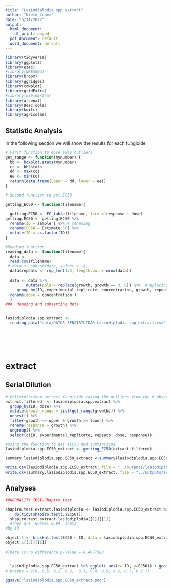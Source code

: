 ```yaml
---
title: "Lasiodiplodia_spp_extract"
author: "Nieto_Lopez"
date: "5/11/2022"
output:
  html_document:
    df_print: paged
  pdf_document: default
  word_document: default
---
```


```r
library(tidyverse)
library(ggplot2)
library(ezec)
#library(NRES803)
library(broom)
library(ggridges)
library(cowplot)
library(gridExtra)
#library(kableExtra)
library(arsenal)
library(DescTools)
library(knitr)
library(agricolae)
```


##  Statistic Analysis 


In the following section we will show the results for each fungicide


```r
# First function to move away outliers
get_range <- function(mynumber) {
  bb <- boxplot.stats(mynumber)
  cc <- bb$stats
  dd <- max(cc)
  ee <- min(cc)
  return(data.frame(upper = dd, lower = ee))
}

# Second function to get EC50

getting_EC50 <- function(filename){
  
  getting.EC50 <- EC_table(filename, form = response ~ dose)
getting.EC50 <- getting.EC50 %>% 
  rename(ID = sample ) %>% # renaming
  rename(EC50 = Estimate.50) %>%
  mutate(ID = as.factor(ID))
}

```


```r
#Reading function
reading_data <- function(filename){
  data <-
  read.csv(filename)
 # data <- subset(data, select = -X)
  data$repeats <- rep_len(1:3, length.out = nrow(data))
  
  data <- data %>%
         mutate(polar= replace(growth, growth == 0, 6)) %>%  #replacing 0 cm growth for the size of plug that is 0.6
     group_by(ID, experimental_replicate, concentration, growth, repeats) %>%
  rename(dose = concentration )
  }
###  Reading and subsetting data


lasiodiplodia.spp.extract <-
  reading_data("data/DATOS SENSIBILIDAD Lasiodiplodia spp_extract.csv")




 
```
# extract
##  Serial Dilution
```r
# Colletotrichum extract fungicide taking the outliers from the 6 observations of each one USING THE FUCTION
extract.filtered  <- lasiodiplodia.spp.extract %>%
  group_by(ID, dose) %>%
  mutate(growth_range = list(get_range(growth))) %>%
  unnest() %>%
  filter(growth <= upper & growth >= lower) %>%
  rename(response = growth) %>%
  ungroup() %>%
  select(c(ID, experimental_replicate, repeats, dose, response))

#Using the function to get eEC50 and summarizing
lasiodiplodia.spp.EC50_extract <- getting_EC50(extract.filtered) 

summary.lasiodiplodia.spp.EC50_extract <-summary(lasiodiplodia.spp.EC50_extract)

write.csv(lasiodiplodia.spp.EC50_extract, file = "../outputs/lasiodiplodia.spp.EC50_extract.csv")
write.csv(summary.lasiodiplodia.spp.EC50_extract, file = "../outputs/summary.lasiodiplodia.spp.EC50_extract.csv")
```

## Analyses 
```r
##NORMALITY TEST-Shapiro_test

shapiro.test.extract.lasiodiplodia <- lasiodiplodia.spp.EC50_extract %>%
    do(tidy(shapiro.test(.$EC50)))
  shapiro.test.extract.lasiodiplodia[[2]][[1]]
  #They are  Normal 0.94, thats 
#by ID

object.1 <- kruskal.test(EC50 ~ ID, data = lasiodiplodia.spp.EC50_extract)
object.1[[3]][[1]]
  
#There is no difference p-value = 0.4677383
  
  
  lasiodiplodia.spp.EC50_extract %>% ggplot( aes(x= ID, y=EC50)) + geom_point() #+ expand_limits( y = c(0, 0.77)) +scale_y_continuous(
# breaks = c(0, 0.5, 0.1, 0.2,  0.3, 0.4, 0.5, 0.6, 0.7, 0.8 ))

ggsave("lasiodiplodia.spp.EC50_extract.png")
  


```